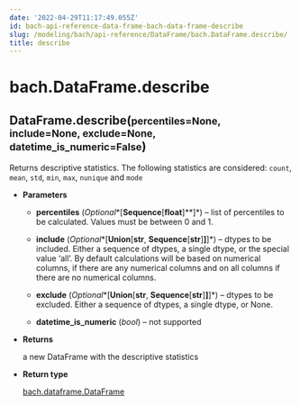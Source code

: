 ```yaml
---
date: '2022-04-29T11:17:49.055Z'
id: bach-api-reference-data-frame-bach-data-frame-describe
slug: /modeling/bach/api-reference/DataFrame/bach.DataFrame.describe/
title: describe
---
```


# bach.DataFrame.describe

<div class="method">
<h2 class="signature-class"><span class="additional-name">DataFrame.</span><span class="name">describe(</span><small class="parameter-list"><span class="parameter" id="percentiles">percentiles=None</span>, <span class="parameter" id="include">include=None</span>, <span class="parameter" id="exclude">exclude=None</span>, <span class="parameter" id="datetime_is_numeric">datetime_is_numeric=False</span></small>)</h2>


<div class="content">

Returns descriptive statistics.
The following statistics are considered: `count`, `mean`, `std`, `min`, `max`, `nunique` and `mode`


* **Parameters**

    
    * **percentiles** (*Optional**[**Sequence**[**float**]**]*) – list of percentiles to be calculated. Values must be between 0 and 1.


    * **include** (*Optional**[**Union**[**str**, **Sequence**[**str**]**]**]*) – dtypes to be included.
    Either a sequence of dtypes, a single dtype, or the special value ‘all’.
    By default calculations will be based on numerical columns, if there are any
    numerical columns and on all columns if there are no numerical columns.


    * **exclude** (*Optional**[**Union**[**str**, **Sequence**[**str**]**]**]*) – dtypes to be excluded. Either a sequence of dtypes, a single dtype, or None.


    * **datetime_is_numeric** (*bool*) – not supported



* **Returns**

    a new DataFrame with the descriptive statistics



* **Return type**

    [bach.dataframe.DataFrame](/docs/modeling/bach/api-reference/DataFrame/bach.DataFrame/#bach.DataFrame)



</div>

</div>
